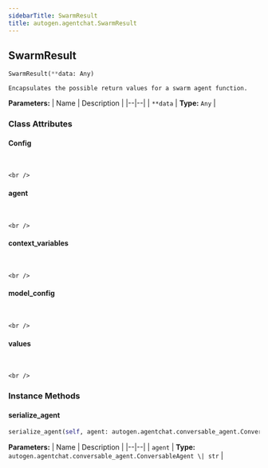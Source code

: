 ```yaml
---
sidebarTitle: SwarmResult
title: autogen.agentchat.SwarmResult
---
```

<h2 id="autogen.agentchat.SwarmResult" class="doc doc-heading">
    <code class="doc-symbol doc-symbol-heading doc-symbol-class"></code>
    <span class="doc doc-object-name doc-class-name">SwarmResult</span>
</h2>

```python
SwarmResult(**data: Any)
```

    Encapsulates the possible return values for a swarm agent function.

<b>Parameters:</b>
| Name | Description |
|--|--|
| `**data` | **Type:** `Any` |

### Class Attributes

<code class="doc-symbol doc-symbol-heading doc-symbol-attribute"></code>
#### Config
<br />

    <br />

<code class="doc-symbol doc-symbol-heading doc-symbol-attribute"></code>
#### agent
<br />

    <br />

<code class="doc-symbol doc-symbol-heading doc-symbol-attribute"></code>
#### context_variables
<br />

    <br />

<code class="doc-symbol doc-symbol-heading doc-symbol-attribute"></code>
#### model_config
<br />

    <br />

<code class="doc-symbol doc-symbol-heading doc-symbol-attribute"></code>
#### values
<br />

    <br />

### Instance Methods

<code class="doc-symbol doc-symbol-heading doc-symbol-method"></code>
#### serialize_agent

```python
serialize_agent(self, agent: autogen.agentchat.conversable_agent.ConversableAgent | str) -> str
```

    

<b>Parameters:</b>
| Name | Description |
|--|--|
| `agent` | **Type:** `autogen.agentchat.conversable_agent.ConversableAgent \| str` |

<br />